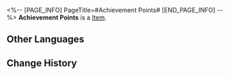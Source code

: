 <%-- [PAGE_INFO]
PageTitle=#Achievement Points#
[END_PAGE_INFO] --%>
{{Item Infobox
|id          = 41
|image       = Item Achievement Points.png
|type        = 
|invCategory = 
|rarity      = 3
|effect      = 
|description = Every step of your journey leads to something bigger.
}}
{{Description|''"The definition of success is broader than conquering a formidable foe or touching the stars. Success is every time you achieve something you've never done before."''}}
'''Achievement Points''' is a [[Item]].

==Other Languages==
{{Other Languages
|en   = Achievement Points
|zhs  = 成就点数
|zht  = 成就點數
|ja   = アチーブメントポイント
|ko   = 업적 포인트
|es   = Puntos de logro
|fr   = Points de succès
|ru   = Очки достижений
|th   = แต้มความสำเร็จ
|vi   = Điểm Thành Tựu
|de   = Erfolgspunkte
|id   = Poin Achievement
|pt   = Pontos de Conquista
}}

==Change History==
{{Change History|1.0}}